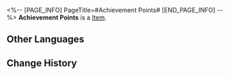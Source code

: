 <%-- [PAGE_INFO]
PageTitle=#Achievement Points#
[END_PAGE_INFO] --%>
{{Item Infobox
|id          = 41
|image       = Item Achievement Points.png
|type        = 
|invCategory = 
|rarity      = 3
|effect      = 
|description = Every step of your journey leads to something bigger.
}}
{{Description|''"The definition of success is broader than conquering a formidable foe or touching the stars. Success is every time you achieve something you've never done before."''}}
'''Achievement Points''' is a [[Item]].

==Other Languages==
{{Other Languages
|en   = Achievement Points
|zhs  = 成就点数
|zht  = 成就點數
|ja   = アチーブメントポイント
|ko   = 업적 포인트
|es   = Puntos de logro
|fr   = Points de succès
|ru   = Очки достижений
|th   = แต้มความสำเร็จ
|vi   = Điểm Thành Tựu
|de   = Erfolgspunkte
|id   = Poin Achievement
|pt   = Pontos de Conquista
}}

==Change History==
{{Change History|1.0}}